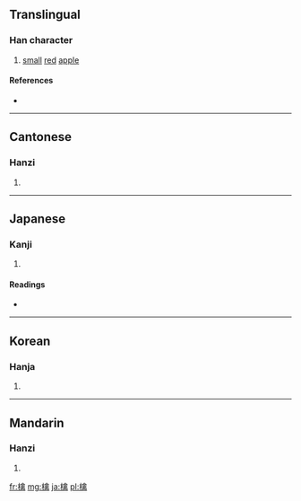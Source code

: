 ==Translingual==

===Han character===
{{Han char|rn=75|rad=木|as=13|sn=17|four=4892<sub>7</sub>|canj=木人卜月 (DOYB)}}

# [[small]] [[red]] [[apple]]

====References====
* {{Han ref|kx=0556.250|dkj=15657|dj=0946.020|hdz=21304.020|uh=6A8E|ud=27278|bh=ECFE|bd=60670}}

----

==Cantonese==

===Hanzi===
{{yue-hanzi|jyut=|y=kam4}}

# {{defn|lang=yue|sort=木13}}

----

==Japanese==

===Kanji===
{{ja-kanji|grade=|rs=木13}}

# {{defn|lang=ja|sort=木13}}

====Readings====
* {{ja-readings|on=[[ご]] (go), [[きん]] (kin)|kun=}}

----

==Korean==

===Hanja===
{{ko-hanja|hangeul=금|eumhun=|rv=geum|mr=kŭm|y=kum}}

# {{defn|lang=ko|sort=木13}}

----

==Mandarin==

===Hanzi===
{{cmn-hanzi|pin=[[qín]] ([[qin2]])|wg=ch'in<sup>2</sup>}}

# {{defn|lang=cmn|sort=木13}}

[[fr:檎]]
[[mg:檎]]
[[ja:檎]]
[[pl:檎]]